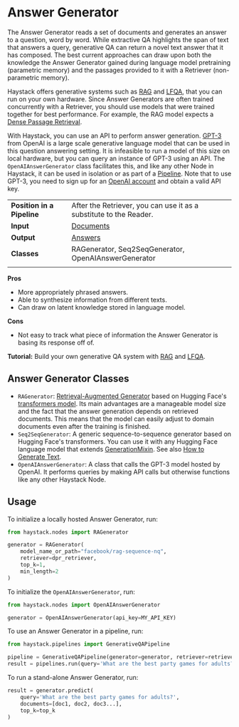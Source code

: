 # Answer Generator

The Answer Generator reads a set of documents and generates an answer to a question, word by word.
While extractive QA highlights the span of text that answers a query,
generative QA can return a novel text answer that it has composed.
The best current approaches can draw upon both the knowledge the Answer Generator gained during language model pretraining (parametric memory)
and the passages provided to it with a Retriever (non-parametric memory).

Haystack offers generative systems such as [RAG](https://arxiv.org/abs/2005.11401) and [LFQA](https://yjernite.github.io/lfqa.html),
that you can run on your own hardware.
Since Answer Generators are often trained concurrently with a Retriever,
you should use models that were trained together for best performance.
For example, the RAG model expects a [Dense Passage Retrieval](https://arxiv.org/abs/2004.04906).

With Haystack, you can use an API to perform answer generation.
[GPT-3](https://openai.com/api/) from OpenAI is a large scale generative language model that can be used in this question answering setting.
It is infeasible to run a model of this size on local hardware, but you can query an instance of GPT-3 using an API.
The `OpenAIAnswerGenerator` class facilitates this, and like any other Node in Haystack,
it can be used in isolation or as part of a [Pipeline](/components/v1.7.0/pipelines).
Note that to use GPT-3, you need to sign up for an [OpenAI account](https://openai.com/api/) and obtain a valid API key.

|||
|-------------|-----------------------------------------------------------------------------------------------------------------------------------------------------------------------------|
|__Position in a Pipeline__| After the Retriever, you can use it as a substitute to the Reader. |
|__Input__       | [Documents](/components/v1.7.0/documents-answers-labels#document)                                                                                                                                                                   |
|__Output__      | [Answers](/components/v1.7.0/documents-answers-labels#answer)                                                                                                                                                                     |
|__Classes__     | RAGenerator, Seq2SeqGenerator, OpenAIAnswerGenerator                                                                                                                                        |
|||


**Pros**

- More appropriately phrased answers.
- Able to synthesize information from different texts.
- Can draw on latent knowledge stored in language model.

**Cons**

- Not easy to track what piece of information the Answer Generator is basing its response off of.

<div className="max-w-xl bg-yellow-light-theme border-l-8 border-yellow-dark-theme px-6 pt-6 pb-4 my-4 rounded-md dark:bg-yellow-900">

**Tutorial:** Build your own generative QA system with [RAG](/tutorials/v1.7.0/retrieval-augmented-generation)
and [LFQA](/tutorials/v1.7.0/lfqa).

</div>

## Answer Generator Classes

* `RAGenerator`: [Retrieval-Augmented Generator](https://arxiv.org/abs/2005.11401) based on Hugging Face's [transformers model](https://huggingface.co/transformers/model_doc/rag.html). Its main advantages are a manageable model size and the fact that the answer generation depends on retrieved documents. This means that the model can easily adjust to domain documents even after the training is finished.
* `Seq2SeqGenerator`: A generic sequence-to-sequence generator based on Hugging Face's transformers. You can use it with any Hugging Face language model that extends [GenerationMixin](https://huggingface.co/transformers/main_classes/model.html?transformers.generation_utils.GenerationMixin#transformers.generation_utils.GenerationMixin). See also [How to Generate Text](https://huggingface.co/blog/how-to-generate).
* `OpenAIAnswerGenerator`: A class that calls the GPT-3 model hosted by OpenAI. It performs queries by making API calls but otherwise functions like any other Haystack Node.

## Usage

To initialize a locally hosted Answer Generator, run:

``` python
from haystack.nodes import RAGenerator

generator = RAGenerator(
    model_name_or_path="facebook/rag-sequence-nq",
    retriever=dpr_retriever,
    top_k=1,
    min_length=2
)
```

To initialize the `OpenAIAnswerGenerator`, run:

``` python
from haystack.nodes import OpenAIAnswerGenerator

generator = OpenAIAnswerGenerator(api_key=MY_API_KEY)
```

To use an Answer Generator in a pipeline, run:

``` python
from haystack.pipelines import GenerativeQAPipeline

pipeline = GenerativeQAPipeline(generator=generator, retriever=retriever)
result = pipelines.run(query='What are the best party games for adults?', params={"Retriever": {"top_k": 5}})
```

To run a stand-alone Answer Generator, run:

``` python
result = generator.predict(
    query='What are the best party games for adults?',
    documents=[doc1, doc2, doc3...],
    top_k=top_k
)
```
